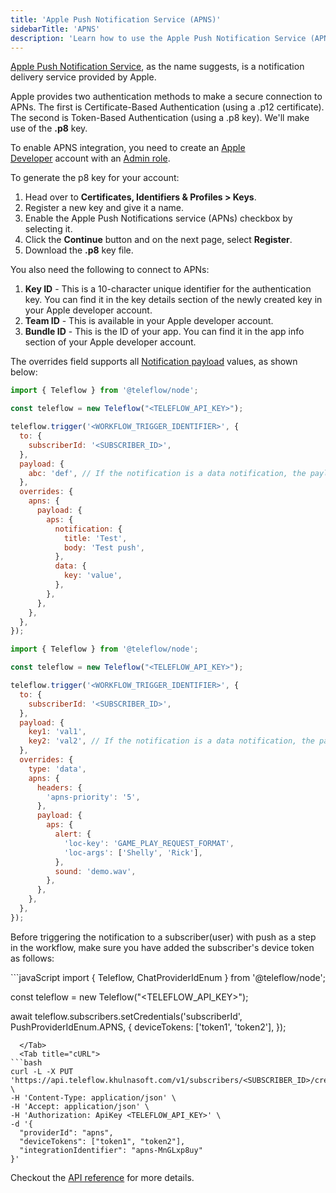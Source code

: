 ```yaml
---
title: 'Apple Push Notification Service (APNS)'
sidebarTitle: 'APNS'
description: 'Learn how to use the Apple Push Notification Service (APNS) provider to send push notifications using Teleflow'
---
```


[Apple Push Notification Service](https://docs.expo.dev/push-notifications/overview/), as the name suggests, is a notification delivery service provided by Apple.

Apple provides two authentication methods to make a secure connection to APNs. The first is Certificate-Based Authentication (using a .p12 certificate). The second is Token-Based Authentication (using a .p8 key). We'll make use of the **.p8** key.

To enable APNS integration, you need to create an [Apple Developer](https://developer.apple.com/) account with an [Admin role](https://appstoreconnect.apple.com/access/users).

To generate the p8 key for your account:

1. Head over to **Certificates, Identifiers & Profiles > Keys**.
2. Register a new key and give it a name.
3. Enable the Apple Push Notifications service (APNs) checkbox by selecting it.
4. Click the **Continue** button and on the next page, select **Register**.
5. Download the **.p8** key file.

You also need the following to connect to APNs:

1. **Key ID** - This is a 10-character unique identifier for the authentication key. You can find it in the key details section of the newly created key in your Apple developer account.
2. **Team ID** - This is available in your Apple developer account.
3. **Bundle ID** - This is the ID of your app. You can find it in the app info section of your Apple developer account.

The overrides field supports all [Notification payload](https://developer.apple.com/documentation/usernotifications/setting_up_a_remote_notification_server/generating_a_remote_notification?language=objc) values, as shown below:

```jsx
import { Teleflow } from '@teleflow/node';

const teleflow = new Teleflow("<TELEFLOW_API_KEY>");

teleflow.trigger('<WORKFLOW_TRIGGER_IDENTIFIER>', {
  to: {
    subscriberId: '<SUBSCRIBER_ID>',
  },
  payload: {
    abc: 'def', // If the notification is a data notification, the payload will be sent as the data
  },
  overrides: {
    apns: {
      payload: {
        aps: {
          notification: {
            title: 'Test',
            body: 'Test push',
          },
          data: {
            key: 'value',
          },
        },
      },
    },
  },
});
```

```jsx
import { Teleflow } from '@teleflow/node';

const teleflow = new Teleflow("<TELEFLOW_API_KEY>");

teleflow.trigger('<WORKFLOW_TRIGGER_IDENTIFIER>', {
  to: {
    subscriberId: '<SUBSCRIBER_ID>',
  },
  payload: {
    key1: 'val1',
    key2: 'val2', // If the notification is a data notification, the payload will be sent as the data
  },
  overrides: {
    type: 'data',
    apns: {
      headers: {
        'apns-priority': '5',
      },
      payload: {
        aps: {
          alert: {
            'loc-key': 'GAME_PLAY_REQUEST_FORMAT',
            'loc-args': ['Shelly', 'Rick'],
          },
          sound: 'demo.wav',
        },
      },
    },
  },
});
```

Before triggering the notification to a subscriber(user) with push as a step in the workflow, make sure you have added the subscriber's device token as follows:

<Tabs>
  <Tab title="Node.js">
```javaScript
import {
  Teleflow,
  ChatProviderIdEnum
} from '@teleflow/node';

const teleflow = new Teleflow("<TELEFLOW_API_KEY>");

await teleflow.subscribers.setCredentials('subscriberId', PushProviderIdEnum.APNS, {
  deviceTokens: ['token1', 'token2'],
});
```
  </Tab>
  <Tab title="cURL">
```bash 
curl -L -X PUT 'https://api.teleflow.khulnasoft.com/v1/subscribers/<SUBSCRIBER_ID>/credentials' \
-H 'Content-Type: application/json' \
-H 'Accept: application/json' \
-H 'Authorization: ApiKey <TELEFLOW_API_KEY>' \
-d '{
  "providerId": "apns",
  "deviceTokens": ["token1", "token2"],
  "integrationIdentifier": "apns-MnGLxp8uy"
}'
```
  </Tab>
</Tabs>

Checkout the [API reference](/api-reference/subscribers/update-subscriber-credentials) for more details.